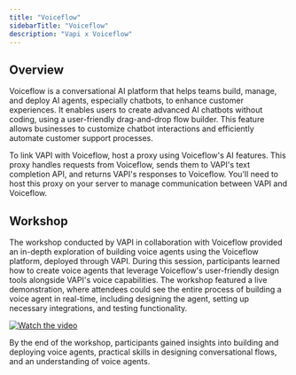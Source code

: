 ```yaml
---
title: "Voiceflow"
sidebarTitle: "Voiceflow"
description: "Vapi x Voiceflow"
---
```


## Overview

Voiceflow is a conversational AI platform that helps teams build, manage, and deploy AI agents, especially chatbots, to enhance customer experiences. It enables users to create advanced AI chatbots without coding, using a user-friendly drag-and-drop flow builder. This feature allows businesses to customize chatbot interactions and efficiently automate customer support processes.

To link VAPI with Voiceflow, host a proxy using Voiceflow's AI features. This proxy handles requests from Voiceflow, sends them to VAPI's text completion API, and returns VAPI's responses to Voiceflow. You'll need to host this proxy on your server to manage communication between VAPI and Voiceflow.

## Workshop

The workshop conducted by VAPI in collaboration with Voiceflow provided an in-depth exploration of building voice agents using the Voiceflow platform, deployed through VAPI. During this session, participants learned how to create voice agents that leverage Voiceflow's user-friendly design tools alongside VAPI's voice capabilities. The workshop featured a live demonstration, where attendees could see the entire process of building a voice agent in real-time, including designing the agent, setting up necessary integrations, and testing functionality.

[![Watch the video](https://img.youtube.com/vi/PbS9rfopZQA/0.jpg)](https://img.youtube.com/vi/PbS9rfopZQA/0.jpg)

By the end of the workshop, participants gained insights into building and deploying voice agents, practical skills in designing conversational flows, and an understanding of voice agents.
